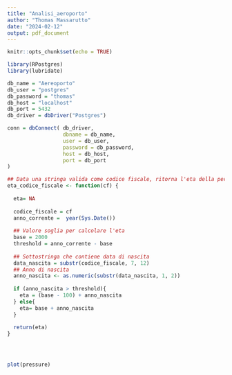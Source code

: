 ```yaml
---
title: "Analisi_aeroporto"
author: "Thomas Massarutto"
date: "2024-02-12"
output: pdf_document
---
```


```r
knitr::opts_chunk$set(echo = TRUE)

library(RPostgres)
library(lubridate)
```

```r
db_name = "Aereoporto"
db_user = "postgres"
db_password = "thomas"
db_host = "localhost"
db_port = 5432
db_driver = dbDriver("Postgres")

conn = dbConnect( db_driver,
                  dbname = db_name,
                  user = db_user,
                  password = db_password,
                  host = db_host,
                  port = db_port
)
```

```r
## Data una stringa valida come codice fiscale, ritorna l'eta della persona
eta_codice_fiscale <- function(cf) {
  
  eta= NA
  
  codice_fiscale = cf
  anno_corrente =  year(Sys.Date())
  
  ## Valore soglia per calcolare l'eta
  base = 2000
  threshold = anno_corrente - base
  
  ## Sottostringa che contiene data di nascita
  data_nascita = substr(codice_fiscale, 7, 12)
  ## Anno di nascita
  anno_nascita <- as.numeric(substr(data_nascita, 1, 2))
  
  if (anno_nascita > threshold){
    eta = (base - 100) + anno_nascita
  } else{
    eta= base + anno_nascita
  }
  
  return(eta)
}
```

```r



```


```r
```

```r
```


```r
plot(pressure)
```

